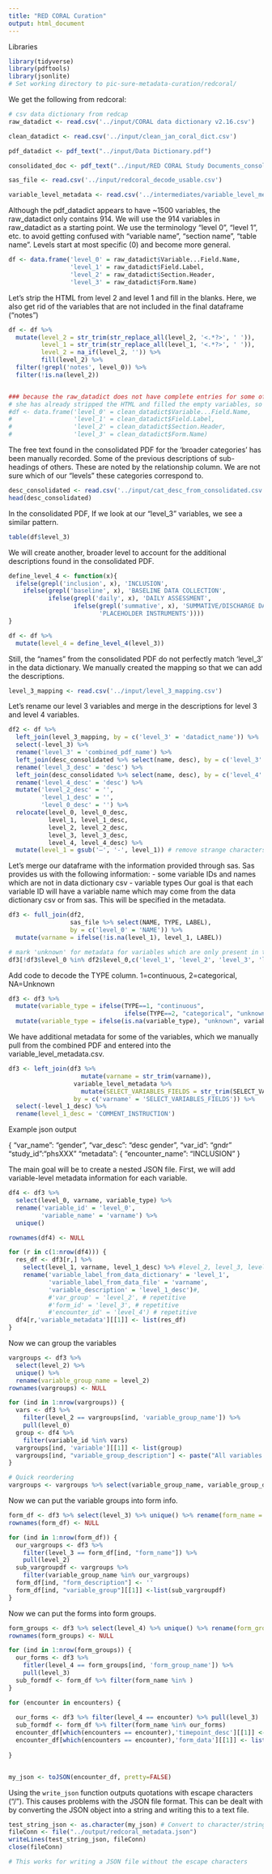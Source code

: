 ```yaml
---
title: "RED CORAL Curation"
output: html_document
---
```



Libraries
```r
library(tidyverse)
library(pdftools)
library(jsonlite)
# Set working directory to pic-sure-metadata-curation/redcoral/
```

We get the following from redcoral:
```r
# csv data dictionary from redcap
raw_datadict <- read.csv('../input/CORAL data dictionary v2.16.csv')

clean_datadict <- read.csv('../input/clean_jan_coral_dict.csv')

pdf_datadict <- pdf_text("../input/Data Dictionary.pdf")

consolidated_doc <- pdf_text("../input/RED CORAL Study Documents_consolidated.pdf")

sas_file <- read.csv('../input/redcoral_decode_usable.csv')

variable_level_metadata <- read.csv('../intermediates/variable_level_metadata.csv')

```

Although the pdf_datadict appears to have ~1500 variables, the raw_datadict only contains 914. 
We will use the 914 variables in raw_datadict as a starting point.
We use the terminology "level 0", "level 1", etc. to avoid getting confused with "variable name", "section name", "table name".
Levels start at most specific (0) and become more general. 
```r
df <- data.frame('level_0' = raw_datadict$Variable...Field.Name,
                 'level_1' = raw_datadict$Field.Label, 
                 'level_2' = raw_datadict$Section.Header,
                 'level_3' = raw_datadict$Form.Name)

```

Let's strip the HTML from level 2 and level 1 and fill in the blanks. Here, we also get rid of the variables that are not included in the final dataframe ("notes")
```r
df <- df %>%
  mutate(level_2 = str_trim(str_replace_all(level_2, '<.*?>', ' ')),
         level_1 = str_trim(str_replace_all(level_1, '<.*?>', ' ')),
         level_2 = na_if(level_2, '')) %>%
         fill(level_2) %>%
  filter(!grepl('notes', level_0)) %>%
  filter(!is.na(level_2))


### because the raw_datadict does not have complete entries for some of the levels, let's try using the clean_datadict that Emily manually curated.
# she has already stripped the HTML and filled the empty variables, so all we do is remove the notes variables
#df <- data.frame('level_0' = clean_datadict$Variable...Field.Name,
#                 'level_1' = clean_datadict$Field.Label, 
#                 'level_2' = clean_datadict$Section.Header,
#                 'level_3' = clean_datadict$Form.Name)

```

The free text found in the consolidated PDF for the 'broader categories' has been manually recorded.
Some of the previous descriptions of sub-headings of others. These are noted by the relationship column.
We are not sure which of our "levels" these categories correspond to.
```r
desc_consolidated <- read.csv('../input/cat_desc_from_consolidated.csv')
head(desc_consolidated)

```

In the consolidated PDF, 
If we look at our "level_3" variables, we see a similar pattern.
```r
table(df$level_3)

```
We will create another, broader level to account for the additional descriptions found in the consolidated PDF.
```r
define_level_4 <- function(x){
  ifelse(grepl('inclusion', x), 'INCLUSION',
    ifelse(grepl('baseline', x), 'BASELINE DATA COLLECTION',
           ifelse(grepl('daily', x), 'DAILY ASSESSMENT',
                  ifelse(grepl('summative', x), 'SUMMATIVE/DISCHARGE DATA',
                         'PLACEHOLDER INSTRUMENTS'))))
}

df <- df %>% 
  mutate(level_4 = define_level_4(level_3))

```

Still, the "names" from the consolidated PDF do not perfectly match 'level_3' in the data dictionary. 
We manually created the mapping so that we can add the descriptions.
```r
level_3_mapping <- read.csv('../input/level_3_mapping.csv')
```

Let's rename our level 3 variables and merge in the descriptions for level 3 and level 4 variables.
```r
df2 <- df %>%
  left_join(level_3_mapping, by = c('level_3' = 'datadict_name')) %>%
  select(-level_3) %>%
  rename('level_3' = 'combined_pdf_name') %>%
  left_join(desc_consolidated %>% select(name, desc), by = c('level_3' = 'name')) %>%
  rename('level_3_desc' = 'desc') %>%
  left_join(desc_consolidated %>% select(name, desc), by = c('level_4' = 'name')) %>%
  rename('level_4_desc' = 'desc') %>%
  mutate('level_2_desc' = '', 
         'level_1_desc' = '', 
         'level_0_desc' = '') %>%
  relocate(level_0, level_0_desc,
           level_1, level_1_desc,
           level_2, level_2_desc,
           level_3, level_3_desc,
           level_4, level_4_desc) %>%
  mutate(level_1 = gsub('—', '-', level_1)) # remove strange characters from output

```


Let's merge our dataframe with the information provided through sas.
Sas provides us with the following information:
- some variable IDs and names which are not in data dictionary csv
- variable types
Our goal is that each variable ID will have a variable name which may come from the data dictionary csv or from sas.
This will be specified in the metadata.
```r
df3 <- full_join(df2, 
                 sas_file %>% select(NAME, TYPE, LABEL), 
                 by = c('level_0' = 'NAME')) %>%
  mutate(varname = ifelse(!is.na(level_1), level_1, LABEL))

# mark 'unknown' for metadata for variables which are only present in the sas file
df3[!df3$level_0 %in% df2$level_0,c('level_1', 'level_2', 'level_3', 'level_4')] <- "UNKNOWN"

```

Add code to decode the TYPE column. 1=continuous, 2=categorical, NA=Unknown
```r
df3 <- df3 %>% 
  mutate(variable_type = ifelse(TYPE==1, "continuous", 
                                ifelse(TYPE==2, "categorical", "unknown"))) %>%
  mutate(variable_type = ifelse(is.na(variable_type), "unknown", variable_type))
```


We have additional metadata for some of the variables, which we manually pull from the combined PDF and entered into the variable_level_metadata.csv.
```r
df3 <- left_join(df3 %>% 
                    mutate(varname = str_trim(varname)),
                  variable_level_metadata %>%
                    mutate(SELECT_VARIABLES_FIELDS = str_trim(SELECT_VARIABLES_FIELDS)),
                  by = c('varname' = 'SELECT_VARIABLES_FIELDS')) %>%
  select(-level_1_desc) %>%
  rename(level_1_desc = 'COMMENT_INSTRUCTION')

```

Example json output 

{
  "var_name": "gender",
  "var_desc": "desc gender",
  "var_id": "gndr"
  "study_id":"phsXXX"
  "metadata": { 
    "encounter_name": "INCLUSION"
}

The main goal will be to create a nested JSON file.
First, we will add variable-level metadata information for each variable.
```r

df4 <- df3 %>%
  select(level_0, varname, variable_type) %>%
  rename('variable_id' = 'level_0',
         'variable_name' = 'varname') %>%
  unique()

rownames(df4) <- NULL

for (r in c(1:nrow(df4))) {
  res_df <- df3[r,] %>%
    select(level_1, varname, level_1_desc) %>% #level_2, level_3, level_4)  %>%
    rename('variable_label_from_data_dictionary' = 'level_1',
           'variable_label_from_data_file' = 'varname',
           'variable_description' = 'level_1_desc')#,
           #'var_group' = 'level_2', # repetitive
           #'form_id' = 'level_3', # repetitive
           #'encounter_id' = 'level_4') # repetitive
  df4[r,'variable_metadata'][[1]] <- list(res_df)
}
```

Now we can group the variables
```r
vargroups <- df3 %>%
  select(level_2) %>%
  unique() %>%
  rename(variable_group_name = level_2)
rownames(vargroups) <- NULL

for (ind in 1:nrow(vargroups)) {
  vars <- df3 %>% 
    filter(level_2 == vargroups[ind, 'variable_group_name']) %>%
    pull(level_0)
  group <- df4 %>%
    filter(variable_id %in% vars)
  vargroups[ind, 'variable'][[1]] <- list(group)
  vargroups[ind, "variable_group_description"] <- paste("All variables in ", vargroups[ind, 'variable_group_name'], sep='')
}

# Quick reordering
vargroups <- vargroups %>% select(variable_group_name, variable_group_description, variable)
```

Now we can put the variable groups into form info.
```r
form_df <- df3 %>% select(level_3) %>% unique() %>% rename(form_name = level_3)
rownames(form_df) <- NULL 

for (ind in 1:nrow(form_df)) {
  our_vargroups <- df3 %>% 
    filter(level_3 == form_df[ind, "form_name"]) %>% 
    pull(level_2)
  sub_vargroupdf <- vargroups %>% 
    filter(variable_group_name %in% our_vargroups)
  form_df[ind, "form_description"] <- ''
  form_df[ind, "variable_group"][[1]] <-list(sub_vargroupdf)
}
```

Now we can put the forms into form groups.
```r
form_groups <- df3 %>% select(level_4) %>% unique() %>% rename(form_group_name = level_4)
rownames(form_groups) <- NULL

for (ind in 1:nrow(form_groups)) {
  our_forms <- df3 %>%
    fitler(level_4 == form_groups[ind, 'form_group_name']) %>%
    pull(level_3)
  sub_formdf <- form_df %>% filter(form_name %in% )
}

for (encounter in encounters) {
  
  our_forms <- df3 %>% filter(level_4 == encounter) %>% pull(level_3)
  sub_formdf <- form_df %>% filter(form_name %in% our_forms)
  encounter_df[which(encounters == encounter),'timepoint_desc'][[1]] <- ifelse(is_empty(df3 %>% filter(level_4 == encounter) %>% pull(level_4_desc) %>% unique), '', df3 %>% filter(level_4 == encounter) %>% pull(level_4_desc) %>% unique)
  encounter_df[which(encounters == encounter),'form_data'][[1]] <- list(sub_formdf)
  
}


my_json <- toJSON(encounter_df, pretty=FALSE)

```


Using the `write_json` function outputs quotations with escape characters ("/"). This causes problems with the JSON file format. This can be dealt with by converting the JSON object into a string and writing this to a text file.

```r
test_string_json <- as.character(my_json) # Convert to character/string
fileConn <- file("../output/redcoral_metadata.json")
writeLines(test_string_json, fileConn)
close(fileConn)

# This works for writing a JSON file without the escape characters
```








